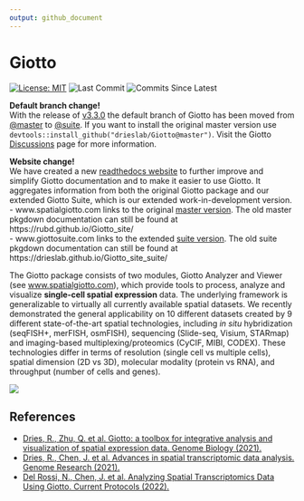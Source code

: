 ```yaml
---
output: github_document
---
```


<!-- README.md is generated from README.Rmd. Please edit that file -->
<!-- This line is from RStudio -->


# Giotto

<!-- badges: start -->
[![License: MIT](https://img.shields.io/badge/License-MIT-yellow.svg)](https://opensource.org/licenses/MIT)
![Last Commit](https://img.shields.io/github/last-commit/RubD/Giotto/master)
![Commits Since Latest](https://img.shields.io/github/commits-since/RubD/Giotto/latest/master)
<!-- badges: end -->

**Default branch change!**  
With the release of [v3.3.0](https://github.com/drieslab/Giotto/releases/tag/v3.3.0) the default branch of Giotto has been moved from [@master](https://github.com/drieslab/Giotto/tree/master) to [@suite](https://github.com/drieslab/Giotto/tree/suite). If you want to install the original master version use `devtools::install_github("drieslab/Giotto@master")`. Visit the Giotto [Discussions](https://github.com/drieslab/Giotto/discussions) page for more information.

**Website change!**  
We have created a new [readthedocs website](https://giottosuite.readthedocs.io/en/latest/#) to further improve and simplify Giotto documentation and to make it easier to use Giotto. It aggregates information from both the original Giotto package and our extended Giotto Suite, which is our extended work-in-development version.  
- www.spatialgiotto.com links to the original [master version](https://giottosuite.readthedocs.io/en/master/). The old master pkgdown documentation can still be found at https://rubd.github.io/Giotto_site/   
- www.giottosuite.com links to the extended [suite version](https://giottosuite.readthedocs.io/en/latest/). The old suite pkgdown documentation can still be found at https://drieslab.github.io/Giotto_site_suite/

The Giotto package consists of two modules, Giotto Analyzer and Viewer (see [www.spatialgiotto.com](http://www.spatialgiotto.com)), which provide tools to process, analyze and visualize **single-cell spatial expression** data. The underlying framework is generalizable to virtually all currently available spatial datasets. We recently demonstrated the general applicability on 10 different datasets created by 9 different state-of-the-art spatial technologies, including *in situ* hybridization (seqFISH+, merFISH, osmFISH), sequencing (Slide-seq, Visium, STARmap) and imaging-based multiplexing/proteomics (CyCIF, MIBI, CODEX). These technologies differ in terms of resolution (single cell vs multiple cells), spatial dimension (2D vs 3D), molecular modality (protein vs RNA), and throughput (number of cells and genes). 

<img src="inst/images/general_figs/overview_datasets.png" />

## References

- [Dries, R., Zhu, Q. et al. Giotto: a toolbox for integrative analysis and visualization of spatial expression data. Genome Biology (2021).](https://genomebiology.biomedcentral.com/articles/10.1186/s13059-021-02286-2) \doi{10.1186/s13059-021-02286-2}
- [Dries, R., Chen, J. et al. Advances in spatial transcriptomic data analysis. Genome Research (2021).](https://genome.cshlp.org/content/31/10/1706.long) \doi{10.1101/gr.275224.121}
- [Del Rossi, N., Chen, J. et al. Analyzing Spatial Transcriptomics Data Using Giotto. Current Protocols (2022).](https://currentprotocols.onlinelibrary.wiley.com/doi/abs/10.1002/cpz1.405) \doi{10.1002/cpz1.405}




